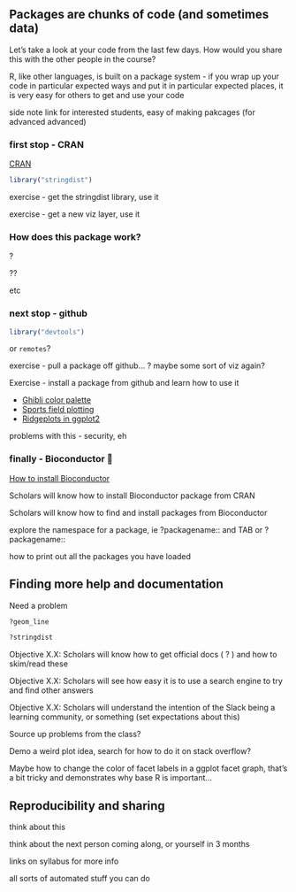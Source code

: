 ## Packages are chunks of code (and sometimes data)

Let’s take a look at your code from the last few days. How would you share this with the other people in the course?

R, like other languages, is built on a package system - if you wrap up your code in particular expected ways and put it in particular expected places, it is very easy for others to get and use your code

side note link for interested students, easy of making pakcages (for advanced advanced)

### first stop - CRAN

[CRAN]()

```r
library("stringdist")
```

exercise - get the stringdist library, use it

exercise - get a new viz layer, use it


### How does this package work?

?

??

etc


### next stop - github

```r
library("devtools")
```

or `remotes`?

exercise - pull a package off github... ? maybe some sort of viz again?

Exercise - install a package from github and learn how to use it

- [Ghibli color palette](https://github.com/ewenme/ghibli)
- [Sports field plotting](https://github.com/rossdrucker/sportyR)
- [Ridgeplots in ggplot2](https://github.com/wilkelab/ggridges)


<!-- remotes::install_github("wilkelab/ggridges" -->

problems with this - security, eh

### finally - Bioconductor 😬

[How to install Bioconductor]()

Scholars will know how to install Bioconductor package from CRAN

Scholars will know how to find and install packages from Bioconductor

explore the namespace for a package, ie ?packagename:: and TAB or ?packagename::

how to print out all the packages you have loaded


## Finding more help and documentation

Need a problem

```r
?geom_line
```

```r
?stringdist
```

Objective X.X: Scholars will know how to get official docs ( ? ) and how to skim/read these

Objective X.X: Scholars will see how easy it is to use a search engine to try and find other answers

Objective X.X: Scholars will understand the intention of the Slack being a learning community, or something (set expectations about this)

Source up problems from the class?

Demo a weird plot idea, search for how to do it on stack overflow?

Maybe how to change the color of facet labels in a ggplot facet graph, that's a bit tricky and demonstrates why base R is important…

## Reproducibility and sharing

think about this

think about the next person coming along, or yourself in 3 months

links on syllabus for more info

all sorts of automated stuff you can do



